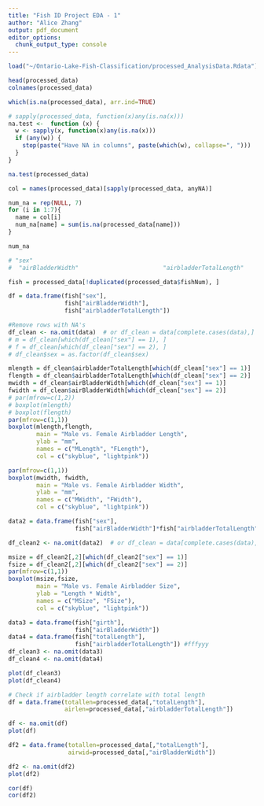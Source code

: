 ```yaml
---
title: "Fish ID Project EDA - 1"
author: "Alice Zhang"
output: pdf_document
editor_options: 
  chunk_output_type: console
---
```


```r
load("~/Ontario-Lake-Fish-Classification/processed_AnalysisData.Rdata")
```

```r
head(processed_data)
colnames(processed_data)
```

```r
which(is.na(processed_data), arr.ind=TRUE)
```

```r
# sapply(processed_data, function(x)any(is.na(x)))
na.test <-  function (x) {
  w <- sapply(x, function(x)any(is.na(x)))
  if (any(w)) {
    stop(paste("Have NA in columns", paste(which(w), collapse=", ")))
  }
}

na.test(processed_data)
```

```r
col = names(processed_data)[sapply(processed_data, anyNA)]

num_na = rep(NULL, 7)
for (i in 1:7){
  name = col[i]
  num_na[name] = sum(is.na(processed_data[name]))
}

num_na
```


```r
# "sex"                          
#  "airBladderWidth"                        "airbladderTotalLength"
```



```r
fish = processed_data[!duplicated(processed_data$fishNum), ]

df = data.frame(fish["sex"], 
                fish["airBladderWidth"], 
                fish["airbladderTotalLength"])

#Remove rows with NA's
df_clean <- na.omit(data)  # or df_clean = data[complete.cases(data),]
# m = df_clean[which(df_clean["sex"] == 1), ]
# f = df_clean[which(df_clean["sex"] == 2), ]
# df_clean$sex = as.factor(df_clean$sex)
```

```r
mlength = df_clean$airbladderTotalLength[which(df_clean["sex"] == 1)]
flength = df_clean$airbladderTotalLength[which(df_clean["sex"] == 2)]
mwidth = df_clean$airBladderWidth[which(df_clean["sex"] == 1)]
fwidth = df_clean$airBladderWidth[which(df_clean["sex"] == 2)]
# par(mfrow=c(1,2))
# boxplot(mlength)
# boxplot(flength)
par(mfrow=c(1,1))
boxplot(mlength,flength,
        main = "Male vs. Female Airbladder Length",
        ylab = "mm",
        names = c("MLength", "FLength"),
        col = c("skyblue", "lightpink"))

par(mfrow=c(1,1))
boxplot(mwidth, fwidth,
        main = "Male vs. Female Airbladder Width",
        ylab = "mm",
        names = c("MWidth", "FWidth"),
        col = c("skyblue", "lightpink"))
```

```r
data2 = data.frame(fish["sex"], 
                   fish["airBladderWidth"]*fish["airbladderTotalLength"])

df_clean2 <- na.omit(data2)  # or df_clean = data[complete.cases(data),]

msize = df_clean2[,2][which(df_clean2["sex"] == 1)]
fsize = df_clean2[,2][which(df_clean2["sex"] == 2)]
par(mfrow=c(1,1))
boxplot(msize,fsize,
        main = "Male vs. Female Airbladder Size",
        ylab = "Length * Width",
        names = c("MSize", "FSize"),
        col = c("skyblue", "lightpink"))
```

```r
data3 = data.frame(fish["girth"], 
                   fish["airBladderWidth"])
data4 = data.frame(fish["totalLength"], 
                   fish["airbladderTotalLength"]) #fffyyy
df_clean3 <- na.omit(data3)
df_clean4 <- na.omit(data4)

plot(df_clean3)
plot(df_clean4)
```

```r
# Check if airbladder length correlate with total length
df = data.frame(totallen=processed_data[,"totalLength"], 
                airlen=processed_data[,"airbladderTotalLength"])

df <- na.omit(df)
plot(df)

df2 = data.frame(totallen=processed_data[,"totalLength"],
                 airwid=processed_data[,"airBladderWidth"])

df2 <- na.omit(df2)
plot(df2)

cor(df)
cor(df2)
```

